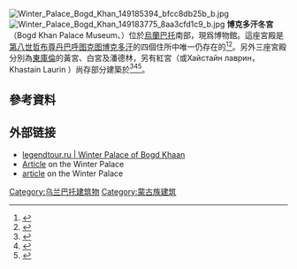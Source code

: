 {{coord|47|53|51|N|106|54|24|E|region:MN_type:landmark|display=title}}
[[File:Winter_Palace_Bogd_Khan_149185394_bfcc8db25b_b.jpg|thumb]]
[[File:Winter_Palace_Bogd_Khan_149183775_8aa3cfd1c9_b.jpg|thumb]]
'''博克多汗冬宮'''（Bogd Khan Palace Museum、{{lang-mn|Богд Хааны Ордон}}）位於[[烏蘭巴托|烏蘭巴托]]南部，現爲博物館。這座宮殿是[[第八世哲布尊丹巴呼圖克圖|第八世]][[哲布尊丹巴呼图克图|哲布尊丹巴呼图克图]][[第八世哲布尊丹巴呼圖克圖|博克多汗]]的四個住所中唯一仍存在的<ref name="地球の歩き方">{{Cite book|year=2007|title=[[地球の歩き方|地球の歩き方]]モンゴル 2007-2008年版|volume=|publisher=[[ダイヤモンド社|ダイヤモンド社]]|language=ja}}</ref><ref>{{cite web |url=http://www.mongoliantemples.net/images/pdfs/OLDUBWEB%202008.pdf |title=Monasteries and Temples of Bogdiin Khьree, Ikh Khьree or Urga, the Old Capital City of Mongolia in the First Part of the Twentieth Century |accessdate=January 30, 2009 |author= |last=Majer |first=Zsuzsa |authorlink= |coauthors=Teleki, Krisztina |date= |year= |month= |format= |work= |publisher=Documentation of Mongolian Monasteries |location=Budapest |pages=36 |doi= |archiveurl=https://web.archive.org/web/20090227184244/http://www.mongoliantemples.net/images/pdfs/OLDUBWEB%202008.pdf |archivedate=2009-02-27 |quote= |language=en |deadurl=yes }}</ref>。另外三座宮殿分別為[[东库伦|東庫倫]]的黃宮、白宮及潘德林，另有紅宮（{{lang-mn|Улаан ордон}}或Хайстайн лаврин，Khastain Laurin ）尚存部分建築於{{Translink|mn|Удирдлагын академи|4=National Academy of Governance}}<ref>{{Cite web|title=Түүх түүхээрээ үлдэнэ|url=https://www.barilga.mn/n/4457/|access-date=2021-10-18|work=Barilga.MN - Барилгын нэгдсэн портал|language=en|archive-date=2021-10-20|archive-url=https://web.archive.org/web/20211020105604/https://www.barilga.mn/n/4457/|dead-url=no}}</ref><ref>{{Cite web|title=Богд Хааны Хастайн лавиран буюу Хүрэн ордонг Богд хааны ордон музейд шилжүүлэх хүсэлтэй байна|url=http://www.mnb.mn/i/2867|access-date=2021-10-18|date=2013-07-25|work=mnb.mn|language=en|archive-date=2021-10-20|archive-url=https://web.archive.org/web/20211020150140/http://www.mnb.mn/i/2867|dead-url=no}}</ref><ref>{{Cite web|title=Bogd Khan's Red Palace and its Contested History exhibition to take place|url=https://montsame.mn/en/read/130082|access-date=2021-10-18|work=MONTSAME News Agency|language=en|archive-date=2021-10-19|archive-url=https://web.archive.org/web/20211019203102/https://montsame.mn/en/read/130082|dead-url=no}}</ref>。

== 參考資料 ==
<references/>

== 外部链接 ==
{{commonscat-inline|Winter Palace of the Bogd Khan}}
* [https://web.archive.org/web/20140605100008/http://www.legendtour.ru/eng/mongolia/ulaanbaatar/bogd-khaan-winter-palace.shtml legendtour.ru | Winter Palace of Bogd Khaan]
* [https://web.archive.org/web/20081208055313/http://www.zanabazar.mn/Guide/WinterPalace/winterpalace.html Article] on the Winter Palace
* [https://web.archive.org/web/20070928210451/http://www.culture.mn/mongolia.php?recordID=winter-palace-of-the-bogd-khaan article] on the Winter Palace

{{DEFAULTSORT:Winter Palace Of The Bogd Khan}}
[[Category:乌兰巴托建筑物|Category:乌兰巴托建筑物]]
[[Category:蒙古族建筑|Category:蒙古族建筑]]

{{mongolia-stub}}